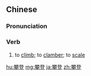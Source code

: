==Chinese==
{{zh-forms}}

===Pronunciation===
{{zh-pron
|m=pāndēng
|c=paan1 dang1
|mn=phan-teng
|ma=Zh-pandeng.ogg
|cat=v
}}

===Verb===
{{zh-verb}}

# to [[climb]]; to [[clamber]]; to [[scale]]
#: {{zh-x|我 想 攀登 火山，執 塊 石頭 用嚟 煎蛋|I want to '''climb''' a volcano, get a rock, and use it to fry an egg|C|ref={{w2|zh|許冠傑}}, {{lang|zh|最緊要好玩}}}}

[[hu:攀登]]
[[mg:攀登]]
[[ja:攀登]]
[[zh:攀登]]
